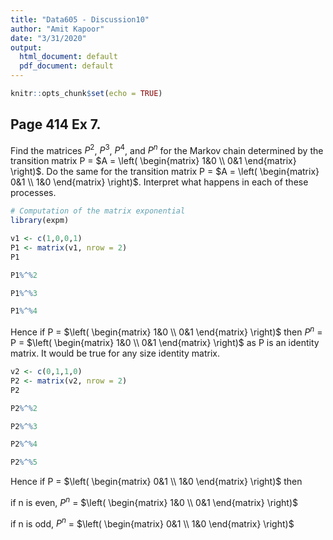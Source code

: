 ```yaml
---
title: "Data605 - Discussion10"
author: "Amit Kapoor"
date: "3/31/2020"
output:
  html_document: default
  pdf_document: default
---
```


```r
knitr::opts_chunk$set(echo = TRUE)
```


## Page 414 Ex 7.

Find the matrices $P^2$, $P^3$, $P^4$, and $P^n$ for the Markov chain determined by the transition matrix P = $A = \left( \begin{matrix} 1&0 \\ 0&1 \end{matrix} \right)$. Do the same for the transition matrix P = $A = \left( \begin{matrix} 0&1 \\ 1&0 \end{matrix} \right)$. Interpret what happens in each of these processes.

```r

# Computation of the matrix exponential
library(expm)
```



```r

v1 <- c(1,0,0,1)
P1 <- matrix(v1, nrow = 2)
P1
```


```r
P1%^%2
```


```r
P1%^%3
```




```r
P1%^%4
```

Hence if P = $\left( \begin{matrix} 1&0 \\ 0&1 \end{matrix} \right)$ then $P^n$ = P = $\left( \begin{matrix} 1&0 \\ 0&1 \end{matrix} \right)$  as P is an identity matrix. It would be true for any size identity matrix.




```r

v2 <- c(0,1,1,0)
P2 <- matrix(v2, nrow = 2)
P2
```


```r
P2%^%2
```

```r
P2%^%3
```



```r
P2%^%4
```



```r
P2%^%5
```



Hence if P = $\left( \begin{matrix} 0&1 \\ 1&0 \end{matrix} \right)$ then 

if n is even, $P^n$ = $\left( \begin{matrix} 1&0 \\ 0&1 \end{matrix} \right)$  

if n is odd, $P^n$ = $\left( \begin{matrix} 0&1 \\ 1&0 \end{matrix} \right)$  







